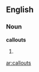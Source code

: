 ==English==
===Noun===
'''callouts'''
#{{plural of|callout}}

{{anagrams:en/acllostu}}
[[ar:callouts]]